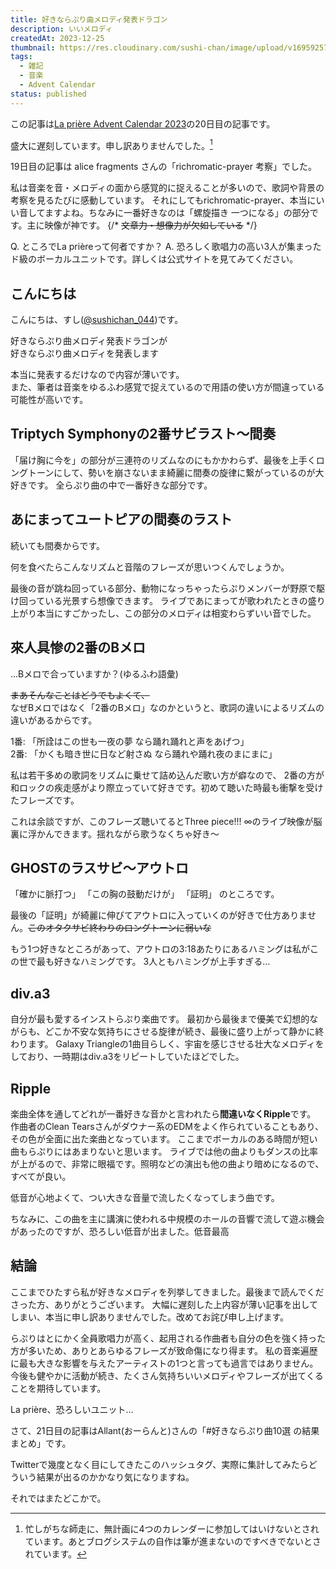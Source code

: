 ```yaml
---
title: 好きならぷり曲メロディ発表ドラゴン
description: いいメロディ
createdAt: 2023-12-25
thumbnail: https://res.cloudinary.com/sushi-chan/image/upload/v1695925763/my-campus-life/56F9C0BE-0ACB-4D23-9C6C-3BDEE11CF2E6_1_201_a_hlnsel.jpg
tags:
  - 雑記
  - 音楽
  - Advent Calendar
status: published
---
```


この記事は[La prière Advent Calendar 2023](https://adventar.org/calendars/9392)の20日目の記事です。

<UrlCard url="https://adventar.org/calendars/9392" />

<span class="text-2xl font-bold">盛大に遅刻しています。申し訳ありませんでした。[^1]</span>

[^1]: 忙しがちな師走に、無計画に4つのカレンダーに参加してはいけないとされています。あとブログシステムの自作は筆が進まないのですべきでないとされています。

19日目の記事は alice fragments さんの「richromatic-prayer 考察」でした。

<UrlCard url="https://note.com/brainy_pansy60/n/na1defa292ef6" />

私は音楽を音・メロディの面から感覚的に捉えることが多いので、歌詞や背景の考察を見るたびに感動しています。
それにしてもrichromatic-prayer、本当にいい音してますよね。ちなみに一番好きなのは「螺旋描き 一つになる」の部分です。主に映像が神です。
{/* ~~文章力・想像力が欠如している~~ */}

<span class="text-xl font-bold">Q. ところでLa prièreって何者ですか？</span>
<span class="text-xl font-bold">A. 恐ろしく歌唱力の高い3人が集まったド級のボーカルユニットです。詳しくは公式サイトを見てみてください。</span>
<UrlCard url="https://lapriere.jp/" />

## こんにちは

こんにちは、すし([@sushichan_044](https://twitter.com/sushichan_044))です。

<TextCard>好きならぷり曲メロディ発表ドラゴンが<br />好きならぷり曲メロディを発表します</TextCard>


<PlayerCard caption="好きな惣菜発表ドラゴン / 重音テト" url="https://youtu.be/OnCFEo_pXaY" />

<MessageCard type="warn">本当に発表するだけなので内容が薄いです。<br />また、筆者は音楽をゆるふわ感覚で捉えているので用語の使い方が間違っている可能性が高いです。</MessageCard>

## Triptych Symphonyの2番サビラスト～間奏

「届け胸に今を」の部分が三連符のリズムなのにもかかわらず、最後を上手くロングトーンにして、勢いを崩さないまま綺麗に間奏の旋律に繋がっているのが大好きです。
全らぷり曲の中で一番好きな部分です。

<PlayerCard muted={false} caption="2:39~" url="https://youtu.be/LX_XfRHSR5o?t=159" />

## あにまってユートピアの間奏のラスト

続いても間奏からです。

<span class="text-2xl font-bold">何を食べたらこんなリズムと音階のフレーズが思いつくんでしょうか。</span>

最後の音が跳ね回っている部分、動物になっちゃったらぷりメンバーが野原で駆け回っている光景すら想像できます。
ライブであにまってが歌われたときの盛り上がり本当にすごかったし、この部分のメロディは相変わらずいい音でした。

<PlayerCard muted={false} caption="2:11~" url="https://youtu.be/7l0JXJKI0dg?t=131" />

## 來人具惨の2番のBメロ

...Bメロで合っていますか？(ゆるふわ語彙)

~~まあそんなことはどうでもよくて、~~<br />
なぜBメロではなく「2番のBメロ」なのかというと、歌詞の違いによるリズムの違いがあるからです。

1番: 「所詮はこの世も一夜の夢 なら踊れ踊れと声をあげつ」<br />
2番: 「かくも暗き世に日など射さぬ なら踊れや踊れ夜のまにまに」

<span class="text-2xl font-bold">私は若干多めの歌詞をリズムに乗せて詰め込んだ歌い方が癖なので、</span>
2番の方が和ロックの疾走感がより際立っていて好きです。初めて聴いた時最も衝撃を受けたフレーズです。

<PlayerCard muted={false} caption="2:27~" url="https://youtu.be/5Gl7HppdYh0?t=147" />

これは余談ですが、このフレーズ聴いてるとThree piece!!! ∞のライブ映像が脳裏に浮かんできます。揺れながら歌うなくちゃ好き～

## GHOSTのラスサビ～アウトロ

<span class="text-pink-500">「確かに脈打つ」</span>
<span class=" text-yellow-500">「この胸の鼓動だけが」</span>
<span class=" text-blue-500">「証明」</span>
のところです。

最後の「証明」が綺麗に伸びてアウトロに入っていくのが好きで仕方ありません。~~このオタクサビ終わりのロングトーンに弱いな~~

もう1つ好きなところがあって、アウトロの3:18あたりにあるハミングは私がこの世で最も好きなハミングです。
3人ともハミングが上手すぎる...

<PlayerCard muted={false} caption="3:05~" url="https://youtu.be/_xyaWcdPlZI?t=185" />

## div.a3

自分が最も愛するインストらぷり楽曲です。
最初から最後まで優美で幻想的ながらも、どこか不安な気持ちにさせる旋律が続き、最後に盛り上がって静かに終わります。
Galaxy Triangleの1曲目らしく、宇宙を感じさせる壮大なメロディをしており、一時期はdiv.a3をリピートしていたほどでした。

<PlayerCard muted={false} url="https://youtu.be/6701s5i5RSE" />

## Ripple

楽曲全体を通してどれが一番好きな音かと言われたら**間違いなくRipple**です。
作曲者のClean Tearsさんがダウナー系のEDMをよく作られていることもあり、その色が全面に出た楽曲となっています。
ここまでボーカルのある時間が短い曲もらぷりにはあまりないと思います。
ライブでは他の曲よりもダンスの比率が上がるので、非常に眼福です。照明などの演出も他の曲より暗めになるので、すべてが良い。

低音が心地よくて、つい大きな音量で流したくなってしまう曲です。

<PlayerCard muted={false} url="https://youtu.be/GLRR9uLTjgI" />

ちなみに、この曲を主に講演に使われる中規模のホールの音響で流して遊ぶ機会があったのですが、恐ろしい低音が出ました。低音最高


## 結論

ここまでひたすら私が好きなメロディを列挙してきました。最後まで読んでくださった方、ありがとうございます。
大幅に遅刻した上内容が薄い記事を出してしまい、本当に申し訳ありませんでした。改めてお詫び申し上げます。

らぷりはとにかく全員歌唱力が高く、起用される作曲者も自分の色を強く持った方が多いため、ありとあらゆるフレーズが致命傷になり得ます。
私の音楽遍歴に最も大きな影響を与えたアーティストの1つと言っても過言ではありません。今後も健やかに活動が続き、たくさん気持ちいいメロディやフレーズが出てくることを期待しています。

<span class="text-2xl font-bold">La prière、恐ろしいユニット...</span>

<div class="divider"></div>

さて、21日目の記事はAllant(おーらんと)さんの「#好きならぷり曲10選 の結果まとめ」です。

Twitterで幾度となく目にしてきたこのハッシュタグ、実際に集計してみたらどういう結果が出るのかかなり気になりますね。

<UrlCard url="https://note.com/allant/n/nc79ba1ccf51c" />

それではまたどこかで。
